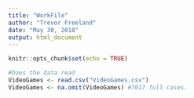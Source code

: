 ```yaml
---
title: "WorkFile"
author: "Trevor Freeland"
date: "May 30, 2018"
output: html_document
---
```


```r
knitr::opts_chunk$set(echo = TRUE)
```

```r
#Does the data read
VideoGames <- read.csv("VideoGames.csv")
VideoGames <- na.omit(VideoGames) #7017 full cases. 
```